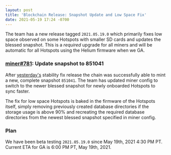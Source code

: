 ```yaml
---
layout: post
title: 'Blockchain Release: Snapshot Update and Low Space Fix'
date: 2021-05-19 17:24 -0700
---
```


The team has a new release tagged `2021.05.19.0` which primarily fixes low space observed on some
Hotspots with smaller SD cards and updates the blessed snapshot. This is a _required_ upgrade for
all miners and will be automatic for all Hotspots using the Helium firmware when we GA.

<!--truncate-->

### [miner#781](https://github.com/helium/miner/pull/781): Update snapshot to 851041

After
[yesterday's](https://engineering.helium.comhttps://docs.helium.com/blog/2021/05/18/blockchain-release-fixing-oom-and-sync.html)
stability fix release the chain was successfully able to mint a new, complete snapshot `851041`. The
team has updated miner config to switch to the newer blessed snapshot for newly onboarded Hotspots
to sync faster.

The fix for low space Hotspots is baked in the firmware of the Hotspots itself, simply removing
previously created database directories if the storage usage is above 90% and recreating the
required database directories from the newest blessed snapshot specified in miner config.

### Plan

We have been beta testing `2021.05.19.0` since May 19th, 2021 4:30 PM PT. Current ETA for GA is 6:00
PM PT, May 19th, 2021.
